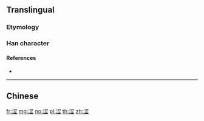 {{character info/new}}
{{also|澀}}
==Translingual==
{{Han simplified forms|澀|渋|涩}}

===Etymology===
{{Han simp|澀|f=歰|t=⿱刃止}}

===Han character===
{{Han char|rn=85|rad=水|as=07|sn=10|four=3711|canj=ESIM,XESIM|ids=⿰氵⿱刃止}}

====References====
* {{Han ref|kx=0627.311|hdz=31636.060|uh=6DA9|ud=28073}}

----

==Chinese==
{{zh-see|澀}}

[[fr:涩]]
[[mg:涩]]
[[no:涩]]
[[pl:涩]]
[[th:涩]]
[[zh:涩]]